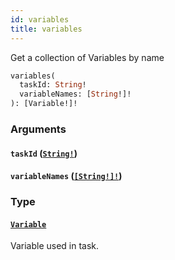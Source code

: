 ```yaml
---
id: variables
title: variables
---
```


Get a collection of Variables by name

```graphql
variables(
  taskId: String!
  variableNames: [String!]!
): [Variable!]!

```

### Arguments

#### `taskId` ([`String!`](/docs/reference/tasklist-api/scalars/string))

#### `variableNames` ([`[String!]!`](/docs/reference/tasklist-api/scalars/string))

### Type

#### [`Variable`](/docs/reference/tasklist-api/objects/variable)

Variable used in task.
